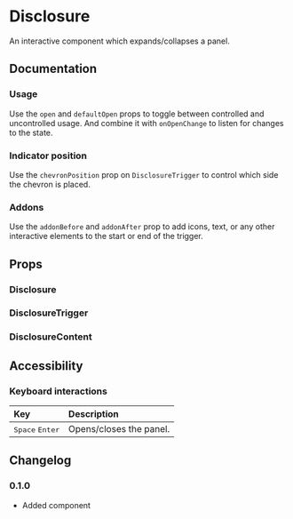 
# Disclosure

An interactive component which expands/collapses a panel.

<Links component="disclosure" />

## Documentation

### Usage

Use the `open` and `defaultOpen` props to toggle between controlled and uncontrolled usage. And combine it with `onOpenChange` to listen for changes to the state.

<Demo component="disclosure/usage" />

### Indicator position

Use the `chevronPosition` prop on `DisclosureTrigger` to control which side the chevron is placed.

<Demo
  meta="/chevronPosition={chevronPosition}/"
  component="disclosure/chevron-position-usage"
/>

### Addons

Use the `addonBefore` and `addonAfter` prop to add icons, text, or any other interactive elements to the start or end of the trigger.

<Demo component="disclosure/addon-usage" />

## Props

### Disclosure

<PropsTable component="Disclosure" />

### DisclosureTrigger

<PropsTable component="DisclosureTrigger" />

### DisclosureContent

<PropsTable component="DisclosureContent" />

## Accessibility

### Keyboard interactions

| Key                                                                        | Description             |
| :------------------------------------------------------------------------- | :---------------------- |
| <Flex flexDirection="row" gap="8"><Kbd>Space</Kbd> <Kbd>Enter</Kbd></Flex> | Opens/closes the panel. |

## Changelog

### 0.1.0

- Added component

